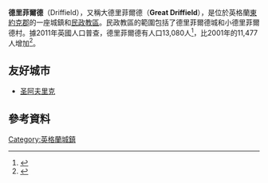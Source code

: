 {{Infobox UK place
|country =                  英格蘭          
|latitude =                 54.005
|longitude =                -0.438
|label_position =           bottom
|official_name =            Driffield
|population =               13,080
|population_ref =           ([[United_Kingdom_Census_2011|2011普查]])<ref name="2011 census"/>
|civil_parish =             Driffield
|unitary_england =          [[東約克郡|東約克郡]]
|region =                   約克郡和亨伯
|lieutenancy_england =      [[東約克郡|東約克郡]]
|constituency_westminster = [[東約克郡_(英國國會選區)|東約克郡]]
|post_town =                DRIFFIELD
|postcode_district =        YO25
|postcode_area =            YO  
|dial_code =                01377
|os_grid_reference =        TA023577
|static_image =             [[File:Driffield.jpg|240px]] 
|static_image_caption =     
| london_distance_mi =      170<!-- straight line per MOS – constant and comparable with other place distances -->
| london_direction =        S
}}
'''德里菲爾德'''（Driffield），又稱大德里菲爾德（'''Great Driffield'''），是位於英格蘭[[東約克郡|東約克郡]]的一座城鎮和[[民政教區|民政教區]]。民政教區的範圍包括了德里菲爾德城和小德里菲爾德村。據2011年英國人口普查，德里菲爾德有人口13,080人<ref name="2011 census">{{cite web
 | url = http://www.neighbourhood.statistics.gov.uk/dissemination/LeadKeyFigures.do?a=7&b=11122826&c=driffield&d=16&e=62&g=6380738&i=1001x1003x1032x1004&m=0&r=1&s=1359933404348&enc=1
 | title = Key Figures for 2011 Census: Key Statistics: Area: Driffield CP (Parish)
 | work = Neighbourhood Statistics
 | publisher = [[Office_for_National_Statistics|Office for National Statistics]]
 | accessdate = 3 February 2013
 | archive-url = https://web.archive.org/web/20160304090218/http://www.neighbourhood.statistics.gov.uk/dissemination/LeadKeyFigures.do?a=7&b=11122826&c=driffield&d=16&e=62&g=6380738&i=1001x1003x1032x1004&m=0&r=1&s=1359933404348&enc=1
 | archive-date = 2016-03-04
 | dead-url = yes
 }}</ref>，比2001年的11,477人增加<ref name="2001 census">{{cite web
 |url = http://neighbourhood.statistics.gov.uk/dissemination/LeadTableView.do?a=3&b=790945&c=Driffield&d=16&e=15&g=390704&i=1001x1003x1004&m=0&r=1&s=1210878240776&enc=1&dsFamilyId=779
 |title = 2001 Census: Key Statistics: Parish Headcounts: Area: Driffield CP (Parish)
 |accessdate = 15 May 2008
 |work = Neighbourhood Statistics
 |publisher = [[Office_for_National_Statistics|Office for National Statistics]]
 |archive-url = https://web.archive.org/web/20160303182552/http://neighbourhood.statistics.gov.uk/dissemination/LeadTableView.do?a=3&b=790945&c=Driffield&d=16&e=15&g=390704&i=1001x1003x1004&m=0&r=1&s=1210878240776&enc=1&dsFamilyId=779
 |archive-date = 2016-03-03
 |dead-url = yes
 }}</ref>。

==友好城市==
* {{FRA}} [[圣阿夫里克|圣阿夫里克]]

==參考資料==
{{reflist}}
[[Category:英格蘭城鎮|Category:英格蘭城鎮]]